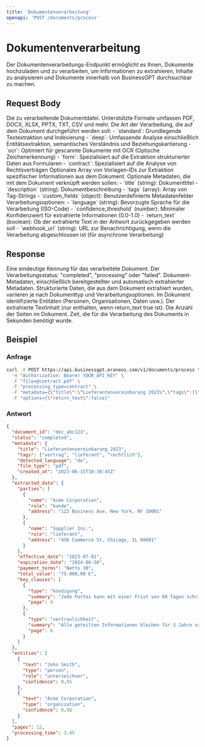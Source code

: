 ```yaml
---
title: 'Dokumentenverarbeitung'
openapi: 'POST /documents/process'
---
```


# Dokumentenverarbeitung

Der Dokumentenverarbeitungs-Endpunkt ermöglicht es Ihnen, Dokumente hochzuladen und zu verarbeiten, um Informationen zu extrahieren, Inhalte zu analysieren und Dokumente innerhalb von BusinessGPT durchsuchbar zu machen.

## Request Body

<ParamField body="file" type="file" required>
  Die zu verarbeitende Dokumentdatei. Unterstützte Formate umfassen PDF, DOCX, XLSX, PPTX, TXT, CSV und mehr.
</ParamField>

<ParamField body="processing_type" type="string" default="standard">
  Die Art der Verarbeitung, die auf dem Dokument durchgeführt werden soll:
  - `standard`: Grundlegende Textextraktion und Indexierung
  - `deep`: Umfassende Analyse einschließlich Entitätsextraktion, semantisches Verständnis und Beziehungskartierung
  - `ocr`: Optimiert für gescannte Dokumente mit OCR (Optische Zeichenerkennung)
  - `form`: Spezialisiert auf die Extraktion strukturierter Daten aus Formularen
  - `contract`: Spezialisiert auf die Analyse von Rechtsverträgen
</ParamField>

<ParamField body="extraction_templates" type="array">
  Optionales Array von Vorlagen-IDs zur Extraktion spezifischer Informationen aus dem Dokument.
</ParamField>

<ParamField body="metadata" type="object">
  Optionale Metadaten, die mit dem Dokument verknüpft werden sollen:
  - `title` (string): Dokumenttitel
  - `description` (string): Dokumentbeschreibung
  - `tags` (array): Array von Tag-Strings
  - `custom_fields` (object): Benutzerdefinierte Metadatenfelder
</ParamField>

<ParamField body="options" type="object">
  Verarbeitungsoptionen:
  - `language` (string): Bevorzugte Sprache für die Verarbeitung (ISO-Code)
  - `confidence_threshold` (number): Minimaler Konfidenzwert für extrahierte Informationen (0.0-1.0)
  - `return_text` (boolean): Ob der extrahierte Text in der Antwort zurückgegeben werden soll
  - `webhook_url` (string): URL zur Benachrichtigung, wenn die Verarbeitung abgeschlossen ist (für asynchrone Verarbeitung)
</ParamField>

## Response

<ResponseField name="document_id" type="string">
  Eine eindeutige Kennung für das verarbeitete Dokument.
</ResponseField>

<ResponseField name="status" type="string">
  Der Verarbeitungsstatus: "completed", "processing" oder "failed".
</ResponseField>

<ResponseField name="metadata" type="object">
  Dokument-Metadaten, einschließlich bereitgestellter und automatisch extrahierter Metadaten.
</ResponseField>

<ResponseField name="extracted_data" type="object">
  Strukturierte Daten, die aus dem Dokument extrahiert wurden, variieren je nach Dokumenttyp und Verarbeitungsoptionen.
</ResponseField>

<ResponseField name="entities" type="array">
  Im Dokument identifizierte Entitäten (Personen, Organisationen, Daten usw.).
</ResponseField>

<ResponseField name="text" type="string">
  Der extrahierte Textinhalt (nur enthalten, wenn return_text true ist).
</ResponseField>

<ResponseField name="pages" type="integer">
  Die Anzahl der Seiten im Dokument.
</ResponseField>

<ResponseField name="processing_time" type="number">
  Zeit, die für die Verarbeitung des Dokuments in Sekunden benötigt wurde.
</ResponseField>

## Beispiel

### Anfrage

```bash
curl -X POST https://api.businessgpt.eraneos.com/v1/documents/process \
  -H "Authorization: Bearer YOUR_API_KEY" \
  -F "file=@contract.pdf" \
  -F "processing_type=contract" \
  -F "metadata={\"title\":\"Lieferantenvereinbarung 2023\",\"tags\":[\"vertrag\",\"lieferant\",\"rechtlich\"]}" \
  -F "options={\"return_text\":false}"
```

### Antwort

```json
{
  "document_id": "doc_abc123",
  "status": "completed",
  "metadata": {
    "title": "Lieferantenvereinbarung 2023",
    "tags": ["vertrag", "lieferant", "rechtlich"],
    "detected_language": "de",
    "file_type": "pdf",
    "created_at": "2023-06-15T10:30:45Z"
  },
  "extracted_data": {
    "parties": [
      {
        "name": "Acme Corporation",
        "role": "kunde",
        "address": "123 Business Ave, New York, NY 10001"
      },
      {
        "name": "Supplier Inc.",
        "role": "lieferant",
        "address": "456 Commerce St, Chicago, IL 60601"
      }
    ],
    "effective_date": "2023-07-01",
    "expiration_date": "2024-06-30",
    "payment_terms": "Netto 30",
    "total_value": "75.000,00 €",
    "key_clauses": [
      {
        "type": "kündigung",
        "summary": "Jede Partei kann mit einer Frist von 60 Tagen schriftlich kündigen",
        "page": 4
      },
      {
        "type": "vertraulichkeit",
        "summary": "Alle geteilten Informationen bleiben für 3 Jahre nach Beendigung vertraulich",
        "page": 6
      }
    ]
  },
  "entities": [
    {
      "text": "John Smith",
      "type": "person",
      "role": "unterzeichner",
      "confidence": 0.95
    },
    {
      "text": "Acme Corporation",
      "type": "organization",
      "confidence": 0.98
    }
  ],
  "pages": 12,
  "processing_time": 3.45
}
```

